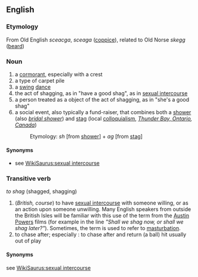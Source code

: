 ==English==

===Etymology===
From Old English ''sceacga'', ''sceaga'' ([[coppice]]), related to Old Norse ''skegg'' ([[beard]])

===Noun===
#a [[cormorant]], especially with a crest
#a type of carpet pile
#a [[swing]] [[dance]]
#the act of shagging, as in "have a good shag", as in [[sexual intercourse]]
#a person treated as a object of the act of shagging, as in "she's a good shag"
#a social event, also typically a fund-raiser, that combines both a [[shower]] (also ''[[bridal shower]]'') and [[stag]] (local [[colloquialism]], ''[http://en.wikipedia.org/wiki/Thunder_Bay%2C_Ontario Thunder Bay, Ontario], [[Canada]]'')
#:Etymology: ''sh'' [from [[shower]]] + ''ag'' [from [[stag]]]

====Synonyms====
*see [[WikiSaurus:sexual intercourse]]


===Transitive verb===
''to shag'' (shagged, shagging)
#(''British, course'') to have [[sexual intercourse]] with someone willing, or as an action upon someone unwilling.  Many English speakers from outside the British Isles will be familiar with this use of the term from the [[wikipedia:Austin Powers|Austin Powers]] films (for example in the line ''"Shall we shag now, or shall we shag later?"''). Sometimes, the term is used to refer to [[masturbation]].
#to chase after; especially : to chase after and return (a ball) hit usually out of play

====Synonyms====
see [[WikiSaurus:sexual intercourse]]